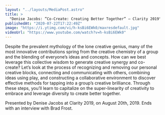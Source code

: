 ```yaml
---
layout: "../layouts/MediaPost.astro"
title: >
  "Denise Jacobs: ”Co-Create: Creating Better Together” — Clarity 2019"
publishedAt: "2020-07-22T17:22:49Z"
image: "https://i.ytimg.com/vi/h-ksBi6EWk0/maxresdefault.jpg"
videoUrl: "https://www.youtube.com/watch?v=h-ksBi6EWk0"
---
```


Despite the prevalent mythology of the lone creative genius, many of the most innovative contributions spring from the creative chemistry of a group and the blending of everyone’s ideas and concepts. How can we best leverage this collective wisdom to generate creative synergy and co-create? Let’s look at the process of recognizing and removing our personal creative blocks, connecting and communicating with others, combining ideas using play, and constructing a collaborative environment to discover effective methods for tapping into a group’s creative brilliance. Through these steps, you’ll learn to capitalize on the super-linearity of creativity to embrace and leverage diversity to create better together.

Presented by Denise Jacobs at Clarity 2019, on August 20th, 2019. Ends with an interview with Brad Frost.
